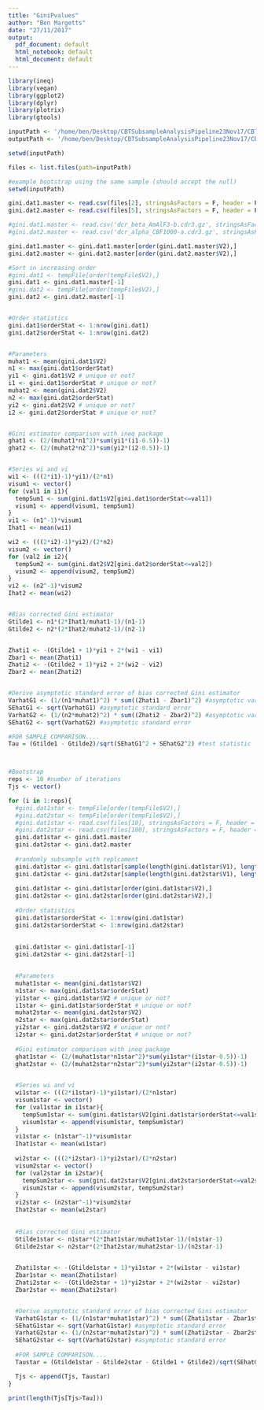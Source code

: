 ```yaml
---
title: "GiniPvalues"
author: "Ben Margetts"
date: "27/11/2017"
output:
  pdf_document: default
  html_notebook: default
  html_document: default
---
```



```r
library(ineq)
library(vegan)
library(ggplot2)
library(dplyr)
library(plotrix)
library(gtools)
```


```r
inputPath <- '/home/ben/Desktop/CBTSubsampleAnalysisPipeline23Nov17/CBTSubSampleOct17/Input'
outputPath <- '/home/ben/Desktop/CBTSubsampleAnalysisPipeline23Nov17/CBTSubSampleOct17/SubsampleTestOutput'

setwd(inputPath)

files <- list.files(path=inputPath)
```



```r
#example bootstrap using the same sample (should accept the null)
setwd(inputPath)

gini.dat1.master <- read.csv(files[2], stringsAsFactors = F, header = F)
gini.dat2.master <- read.csv(files[5], stringsAsFactors = F, header = F)

#gini.dat1.master <- read.csv('dcr_beta_AmAlF3-b.cdr3.gz', stringsAsFactors = F, header = F)
#gini.dat2.master <- read.csv('dcr_alpha_CBF1000-a.cdr3.gz', stringsAsFactors = F, header = F)

gini.dat1.master <- gini.dat1.master[order(gini.dat1.master$V2),]
gini.dat2.master <- gini.dat2.master[order(gini.dat2.master$V2),]

#Sort in increasing order
#gini.dat1 <- tempFile[order(tempFile$V2),]
gini.dat1 <- gini.dat1.master[-1]
#gini.dat2 <- tempFile[order(tempFile$V2),]
gini.dat2 <- gini.dat2.master[-1]


#Order statistics
gini.dat1$orderStat <- 1:nrow(gini.dat1)
gini.dat2$orderStat <- 1:nrow(gini.dat2)


#Parameters
muhat1 <- mean(gini.dat1$V2)
n1 <- max(gini.dat1$orderStat)
yi1 <- gini.dat1$V2 # unique or not?
i1 <- gini.dat1$orderStat # unique or not?
muhat2 <- mean(gini.dat2$V2)
n2 <- max(gini.dat2$orderStat)
yi2 <- gini.dat2$V2 # unique or not?
i2 <- gini.dat2$orderStat # unique or not?


#Gini estimator comparison with ineq package
ghat1 <- (2/(muhat1*n1^2)*sum(yi1*(i1-0.5))-1)
ghat2 <- (2/(muhat2*n2^2)*sum(yi2*(i2-0.5))-1)


#Series wi and vi
wi1 <- (((2*i1)-1)*yi1)/(2*n1)
visum1 <- vector()
for (val1 in i1){
  tempSum1 <- sum(gini.dat1$V2[gini.dat1$orderStat<=val1])
  visum1 <- append(visum1, tempSum1)
}
vi1 <- (n1^-1)*visum1
Ihat1 <- mean(wi1)

wi2 <- (((2*i2)-1)*yi2)/(2*n2)
visum2 <- vector()
for (val2 in i2){
  tempSum2 <- sum(gini.dat2$V2[gini.dat2$orderStat<=val2])
  visum2 <- append(visum2, tempSum2)
}
vi2 <- (n2^-1)*visum2
Ihat2 <- mean(wi2)


#Bias corrected Gini estimator
Gtilde1 <- n1*(2*Ihat1/muhat1-1)/(n1-1)
Gtilde2 <- n2*(2*Ihat2/muhat2-1)/(n2-1)


Zhati1 <- -(Gtilde1 + 1)*yi1 + 2*(wi1 - vi1)
Zbar1 <- mean(Zhati1)
Zhati2 <- -(Gtilde2 + 1)*yi2 + 2*(wi2 - vi2)
Zbar2 <- mean(Zhati2)


#Derive asymptotic standard error of bias corrected Gini estimator
VarhatG1 <- (1/(n1*muhat1)^2) * sum((Zhati1 - Zbar1)^2) #asymptotic variance
SEhatG1 <- sqrt(VarhatG1) #asymptotic standard error
VarhatG2 <- (1/(n2*muhat2)^2) * sum((Zhati2 - Zbar2)^2) #asymptotic variance
SEhatG2 <- sqrt(VarhatG2) #asymptotic standard error

#FOR SAMPLE COMPARISON....
Tau = (Gtilde1 - Gtilde2)/sqrt(SEhatG1^2 + SEhatG2^2) #test statistic



#Bootstrap
reps <- 10 #number of iterations
Tjs <- vector()

for (i in 1:reps){
  #gini.dat1star <- tempFile[order(tempFile$V2),]
  #gini.dat2star <- tempFile[order(tempFile$V2),]
  #gini.dat1star <- read.csv(files[10], stringsAsFactors = F, header = F)
  #gini.dat2star <- read.csv(files[100], stringsAsFactors = F, header = F)
  gini.dat1star <- gini.dat1.master
  gini.dat2star <- gini.dat2.master
  
  #randomly subsample with replcament
  gini.dat1star <- gini.dat1star[sample(length(gini.dat1star$V1), length(gini.dat1star$V1), replace = T),]
  gini.dat2star <- gini.dat2star[sample(length(gini.dat2star$V1), length(gini.dat2star$V1), replace = T),]
  
  gini.dat1star <- gini.dat1star[order(gini.dat1star$V2),]
  gini.dat2star <- gini.dat2star[order(gini.dat2star$V2),]
  
  #Order statistics
  gini.dat1star$orderStat <- 1:nrow(gini.dat1star)
  gini.dat2star$orderStat <- 1:nrow(gini.dat2star)
  
  
  gini.dat1star <- gini.dat1star[-1]
  gini.dat2star <- gini.dat2star[-1]

  
  #Parameters
  muhat1star <- mean(gini.dat1star$V2)
  n1star <- max(gini.dat1star$orderStat)
  yi1star <- gini.dat1star$V2 # unique or not?
  i1star <- gini.dat1star$orderStat # unique or not?
  muhat2star <- mean(gini.dat2star$V2)
  n2star <- max(gini.dat2star$orderStat)
  yi2star <- gini.dat2star$V2 # unique or not?
  i2star <- gini.dat2star$orderStat # unique or not?
  
  #Gini estimator comparison with ineq package
  ghat1star <- (2/(muhat1star*n1star^2)*sum(yi1star*(i1star-0.5))-1)
  ghat2star <- (2/(muhat2star*n2star^2)*sum(yi2star*(i2star-0.5))-1)

  
  #Series wi and vi
  wi1star <- (((2*i1star)-1)*yi1star)/(2*n1star)
  visum1star <- vector()
  for (val1star in i1star){
    tempSum1star <- sum(gini.dat1star$V2[gini.dat1star$orderStat<=val1star])
    visum1star <- append(visum1star, tempSum1star)
  }
  vi1star <- (n1star^-1)*visum1star
  Ihat1star <- mean(wi1star)
  
  wi2star <- (((2*i2star)-1)*yi2star)/(2*n2star)
  visum2star <- vector()
  for (val2star in i2star){
    tempSum2star <- sum(gini.dat2star$V2[gini.dat2star$orderStat<=val2star])
    visum2star <- append(visum2star, tempSum2star)
  }
  vi2star <- (n2star^-1)*visum2star
  Ihat2star <- mean(wi2star)
  
  
  #Bias corrected Gini estimator
  Gtilde1star <- n1star*(2*Ihat1star/muhat1star-1)/(n1star-1)
  Gtilde2star <- n2star*(2*Ihat2star/muhat2star-1)/(n2star-1)

  
  Zhati1star <- -(Gtilde1star + 1)*yi1star + 2*(wi1star - vi1star)
  Zbar1star <- mean(Zhati1star)
  Zhati2star <- -(Gtilde2star + 1)*yi2star + 2*(wi2star - vi2star)
  Zbar2star <- mean(Zhati2star)


  #Derive asymptotic standard error of bias corrected Gini estimator
  VarhatG1star <- (1/(n1star*muhat1star)^2) * sum((Zhati1star - Zbar1star)^2) #asymptotic variance
  SEhatG1star <- sqrt(VarhatG1star) #asymptotic standard error
  VarhatG2star <- (1/(n2star*muhat2star)^2) * sum((Zhati2star - Zbar2star)^2) #asymptotic variance
  SEhatG2star <- sqrt(VarhatG2star) #asymptotic standard error
  
  #FOR SAMPLE COMPARISON....
  Taustar = (Gtilde1star - Gtilde2star - Gtilde1 + Gtilde2)/sqrt(SEhatG1star^2 + SEhatG2star^2) #test statistic

  Tjs <- append(Tjs, Taustar)
}

print(length(Tjs[Tjs>Tau]))


```

